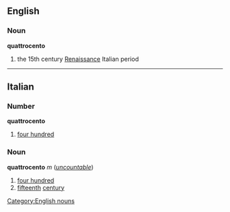 ==English==
{{wikipedia}}
[[Category:English nouns]]
===Noun===
'''quattrocento'''
#the 15th century [[Renaissance]] Italian period
----

==Italian==
===Number===
'''quattrocento'''
#[[four hundred]]

===Noun===
'''quattrocento''' ''m'' (''[[uncountable]]'')

#[[four hundred]]
#[[fifteenth]] [[century]]